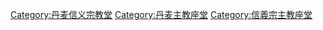 [[Category:丹麦信义宗教堂|Category:丹麦信义宗教堂]]
[[Category:丹麦主教座堂|Category:丹麦主教座堂]]
[[Category:信義宗主教座堂|Category:信義宗主教座堂]]